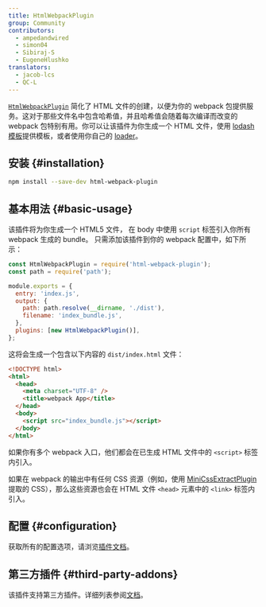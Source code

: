 ```yaml
---
title: HtmlWebpackPlugin
group: Community
contributors:
  - ampedandwired
  - simon04
  - Sibiraj-S
  - EugeneHlushko
translators:
  - jacob-lcs
  - QC-L
---
```


[`HtmlWebpackPlugin`](https://github.com/jantimon/html-webpack-plugin) 简化了 HTML 文件的创建，以便为你的 webpack 包提供服务。这对于那些文件名中包含哈希值，并且哈希值会随着每次编译而改变的 webpack 包特别有用。你可以让该插件为你生成一个 HTML 文件，使用 [lodash 模板](https://lodash.com/docs#template)提供模板，或者使用你自己的 [loader](/loaders)。

## 安装 {#installation}

```bash
npm install --save-dev html-webpack-plugin
```

## 基本用法 {#basic-usage}

该插件将为你生成一个 HTML5 文件，
在 body 中使用 `script` 标签引入你所有 webpack 生成的 bundle。
只需添加该插件到你的 webpack 配置中，如下所示：

```javascript
const HtmlWebpackPlugin = require('html-webpack-plugin');
const path = require('path');

module.exports = {
  entry: 'index.js',
  output: {
    path: path.resolve(__dirname, './dist'),
    filename: 'index_bundle.js',
  },
  plugins: [new HtmlWebpackPlugin()],
};
```

这将会生成一个包含以下内容的 `dist/index.html` 文件：

```html
<!DOCTYPE html>
<html>
  <head>
    <meta charset="UTF-8" />
    <title>webpack App</title>
  </head>
  <body>
    <script src="index_bundle.js"></script>
  </body>
</html>
```

如果你有多个 webpack 入口，他们都会在已生成 HTML 文件中的 `<script>` 标签内引入。

如果在 webpack 的输出中有任何 CSS 资源（例如，使用 [MiniCssExtractPlugin](/plugins/mini-css-extract-plugin/) 提取的 CSS），那么这些资源也会在 HTML 文件 `<head>` 元素中的 `<link>` 标签内引入。

## 配置 {#configuration}

获取所有的配置选项，请浏览[插件文档](https://github.com/jantimon/html-webpack-plugin#options)。

## 第三方插件 {#third-party-addons}

该插件支持第三方插件。详细列表参阅[文档](https://github.com/jantimon/html-webpack-plugin#plugins)。
